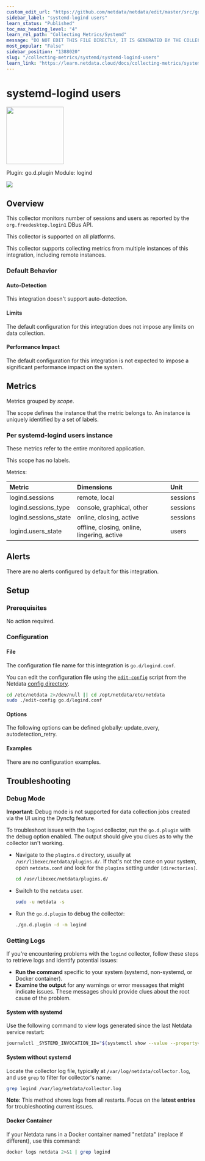 ```yaml
---
custom_edit_url: "https://github.com/netdata/netdata/edit/master/src/go/plugin/go.d/modules/logind/metadata.yaml"
sidebar_label: "systemd-logind users"
learn_status: "Published"
toc_max_heading_level: "4"
learn_rel_path: "Collecting Metrics/Systemd"
message: "DO NOT EDIT THIS FILE DIRECTLY, IT IS GENERATED BY THE COLLECTOR'S metadata.yaml FILE"
most_popular: "False"
sidebar_position: "1388020"
slug: "/collecting-metrics/systemd/systemd-logind-users"
learn_link: "https://learn.netdata.cloud/docs/collecting-metrics/systemd/systemd-logind-users"
---
```



# systemd-logind users


<img src="https://netdata.cloud/img/users.svg" width="150"/>


Plugin: go.d.plugin
Module: logind

<img src="https://img.shields.io/badge/maintained%20by-Netdata-%2300ab44" />

## Overview

This collector monitors number of sessions and users as reported by the `org.freedesktop.login1` DBus API.




This collector is supported on all platforms.

This collector supports collecting metrics from multiple instances of this integration, including remote instances.


### Default Behavior

#### Auto-Detection

This integration doesn't support auto-detection.

#### Limits

The default configuration for this integration does not impose any limits on data collection.

#### Performance Impact

The default configuration for this integration is not expected to impose a significant performance impact on the system.


## Metrics

Metrics grouped by *scope*.

The scope defines the instance that the metric belongs to. An instance is uniquely identified by a set of labels.



### Per systemd-logind users instance

These metrics refer to the entire monitored application.

This scope has no labels.

Metrics:

| Metric | Dimensions | Unit |
|:------|:----------|:----|
| logind.sessions | remote, local | sessions |
| logind.sessions_type | console, graphical, other | sessions |
| logind.sessions_state | online, closing, active | sessions |
| logind.users_state | offline, closing, online, lingering, active | users |



## Alerts

There are no alerts configured by default for this integration.


## Setup

### Prerequisites

No action required.

### Configuration

#### File

The configuration file name for this integration is `go.d/logind.conf`.


You can edit the configuration file using the [`edit-config`](/docs/netdata-agent/configuration#edit-a-configuration-file-using-edit-config) script from the
Netdata [config directory](/docs/netdata-agent/configuration#the-netdata-config-directory).

```bash
cd /etc/netdata 2>/dev/null || cd /opt/netdata/etc/netdata
sudo ./edit-config go.d/logind.conf
```
#### Options

The following options can be defined globally: update_every, autodetection_retry.


#### Examples
There are no configuration examples.



## Troubleshooting

### Debug Mode

**Important**: Debug mode is not supported for data collection jobs created via the UI using the Dyncfg feature.

To troubleshoot issues with the `logind` collector, run the `go.d.plugin` with the debug option enabled. The output
should give you clues as to why the collector isn't working.

- Navigate to the `plugins.d` directory, usually at `/usr/libexec/netdata/plugins.d/`. If that's not the case on
  your system, open `netdata.conf` and look for the `plugins` setting under `[directories]`.

  ```bash
  cd /usr/libexec/netdata/plugins.d/
  ```

- Switch to the `netdata` user.

  ```bash
  sudo -u netdata -s
  ```

- Run the `go.d.plugin` to debug the collector:

  ```bash
  ./go.d.plugin -d -m logind
  ```

### Getting Logs

If you're encountering problems with the `logind` collector, follow these steps to retrieve logs and identify potential issues:

- **Run the command** specific to your system (systemd, non-systemd, or Docker container).
- **Examine the output** for any warnings or error messages that might indicate issues.  These messages should provide clues about the root cause of the problem.

#### System with systemd

Use the following command to view logs generated since the last Netdata service restart:

```bash
journalctl _SYSTEMD_INVOCATION_ID="$(systemctl show --value --property=InvocationID netdata)" --namespace=netdata --grep logind
```

#### System without systemd

Locate the collector log file, typically at `/var/log/netdata/collector.log`, and use `grep` to filter for collector's name:

```bash
grep logind /var/log/netdata/collector.log
```

**Note**: This method shows logs from all restarts. Focus on the **latest entries** for troubleshooting current issues.

#### Docker Container

If your Netdata runs in a Docker container named "netdata" (replace if different), use this command:

```bash
docker logs netdata 2>&1 | grep logind
```


